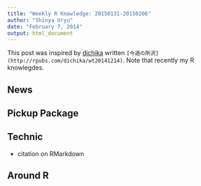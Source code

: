 ```yaml
---
title: "Weekly R Knowledge: 20150131-20150206" 
author: "Shinya Uryu"
date: "February 7, 2014"
output: html_document
---
```


This post was inspired by [dichika](http://rpubs.com/dichika/) written `[今週の所沢](http://rpubs.com/dichika/wt20141214)`. Note that recently my R knowlegdes.

## News

## Pickup Package

## Technic

* citation on RMarkdown

## Around R


